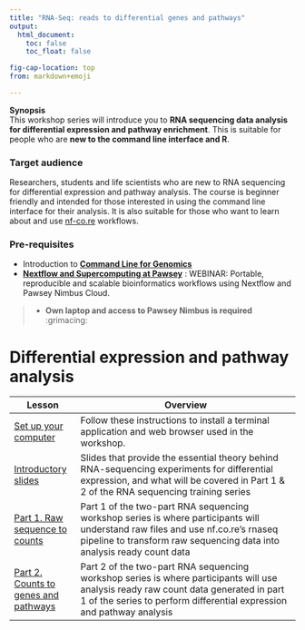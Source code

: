 ```yaml
---
title: "RNA-Seq: reads to differential genes and pathways"
output:
  html_document:
    toc: false
    toc_float: false

fig-cap-location: top
from: markdown+emoji

---
```


**Synopsis** 
<br>This workshop series will introduce you to **RNA sequencing data analysis for differential expression and pathway enrichment**. This is suitable for people who are **new to the command line interface and R**. 

### **Target audience**
Researchers, students and life scientists who are new to RNA sequencing for differential expression and pathway analysis. The course is beginner friendly and intended for those interested in using the command line interface for their analysis. It is also suitable for those who want to learn about and use [nf-co.re](https://nf-co.re/) workflows.

### **Pre-requisites**
- Introduction to __[Command Line for Genomics](https://datacarpentry.org/shell-genomics/)__
- __[Nextflow and Supercomputing at Pawsey](https://www.biocommons.org.au/events/nextflow-nimbus)__ : WEBINAR: Portable, reproducible and scalable bioinformatics workflows using Nextflow and Pawsey Nimbus Cloud. 

> * **Own laptop and access to Pawsey Nimbus is required** :grimacing:


# Differential expression and pathway analysis 

| Lesson                                                        | Overview                                                                                                                                                                                                     |
|---------------------------------------------------------------|--------------------------------------------------------------------------------------------------------------------------------------------------------------------------------------------------------------|
| [Set up your computer](https://sydney-informatics-hub.github.io/rna-seq-pt2-quarto/setup.html)| Follow these instructions to install a terminal application and web browser used in the workshop. |
| [Introductory slides](https://unisyd.sharepoint.com/:p:/r/teams/SydneyInformaticsHub2/_layouts/15/Doc.aspx?sourcedoc=%7B02017CE8-31E0-4693-AAA7-27968E003127%7D&file=Sept2022_Introductory_slides_biocommons_template.pptx&action=edit&mobileredirect=true)                                           | Slides that provide the essential theory behind RNA-sequencing experiments for differential expression, and what will be covered in Part 1 & 2 of the RNA sequencing training series            |
| [Part 1. Raw sequence to counts](https://sydney-informatics-hub.github.io/rna-seq-pt1-quarto/)                        | Part 1 of the two-part RNA sequencing workshop series is where participants will understand raw files and use nf.co.re's rnaseq pipeline to transform raw sequencing data into analysis ready count data     |
| [Part 2. Counts to genes and pathways](https://sydney-informatics-hub.github.io/rna-seq-pt2-quarto/) | Part 2 of the two-part RNA sequencing workshop series is where participants will use analysis ready raw count data generated in part 1 of the series to perform differential expression and pathway analysis |
